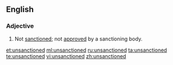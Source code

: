 ==English==
===Adjective===
{{en-adj}}
# Not [[sanction]]ed; not [[approve]]d by a sanctioning body.

[[et:unsanctioned]]
[[ml:unsanctioned]]
[[ru:unsanctioned]]
[[ta:unsanctioned]]
[[te:unsanctioned]]
[[vi:unsanctioned]]
[[zh:unsanctioned]]